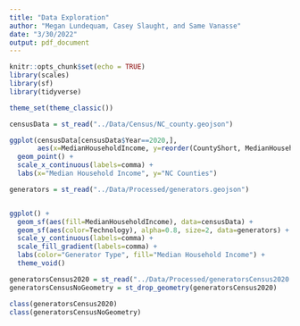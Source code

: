 ```yaml
---
title: "Data Exploration"
author: "Megan Lundequam, Casey Slaught, and Same Vanasse"
date: "3/30/2022"
output: pdf_document
---
```


```r
knitr::opts_chunk$set(echo = TRUE)
library(scales)
library(sf)
library(tidyverse)

theme_set(theme_classic())

```

```r

censusData = st_read("../Data/Census/NC_county.geojson")

ggplot(censusData[censusData$Year==2020,], 
       aes(x=MedianHouseholdIncome, y=reorder(CountyShort, MedianHouseholdIncome))) +
  geom_point() + 
  scale_x_continuous(labels=comma) + 
  labs(x="Median Household Income", y="NC Counties")

```



```r

generators = st_read("../Data/Processed/generators.geojson")


ggplot() + 
  geom_sf(aes(fill=MedianHouseholdIncome), data=censusData) + 
  geom_sf(aes(color=Technology), alpha=0.8, size=2, data=generators) + 
  scale_y_continuous(labels=comma) + 
  scale_fill_gradient(labels=comma) + 
  labs(color="Generator Type", fill="Median Household Income") + 
  theme_void() 

```

```r

generatorsCensus2020 = st_read("../Data/Processed/generatorsCensus2020.geojson")
generatorsCensusNoGeometry = st_drop_geometry(generatorsCensus2020)

class(generatorsCensus2020)
class(generatorsCensusNoGeometry)

```


